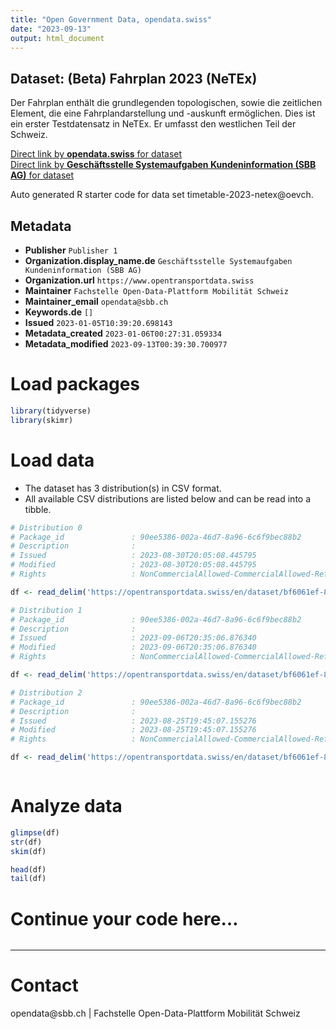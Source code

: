 ```yaml
---
title: "Open Government Data, opendata.swiss"
date: "2023-09-13"
output: html_document
---
```


## Dataset: (Beta) Fahrplan 2023 (NeTEx)

Der Fahrplan enthält die grundlegenden topologischen, sowie die zeitlichen Element, die eine Fahrplandarstellung und -auskunft ermöglichen. Dies ist ein erster Testdatensatz in NeTEx. Er umfasst den westlichen Teil der Schweiz. 


[Direct link by **opendata.swiss** for dataset](https://opendata.swiss/de/dataset/fahrplan-2023-netex-beta)<br>
[Direct link by **Geschäftsstelle Systemaufgaben Kundeninformation (SBB AG)** for dataset](https://opentransportdata.swiss/dataset/timetable-2023-netex)

Auto generated R starter code for data set timetable-2023-netex@oevch.

## Metadata

- **Publisher** `Publisher 1`
- **Organization.display_name.de** `Geschäftsstelle Systemaufgaben Kundeninformation (SBB AG)`
- **Organization.url** `https://www.opentransportdata.swiss`
- **Maintainer** `Fachstelle Open-Data-Plattform Mobilität Schweiz`
- **Maintainer_email** `opendata@sbb.ch`
- **Keywords.de** `[]`
- **Issued** `2023-01-05T10:39:20.698143`
- **Metadata_created** `2023-01-06T00:27:31.059334`
- **Metadata_modified** `2023-09-13T00:39:30.700977`


# Load packages

```r

library(tidyverse)
library(skimr)

```

# Load data

-   The dataset has 3 distribution(s) in CSV format.
-   All available CSV distributions are listed below and can be read into a tibble.

```r

# Distribution 0
# Package_id               : 90ee5386-002a-46d7-8a96-6c6f9bec88b2
# Description              : 
# Issued                   : 2023-08-30T20:05:08.445795
# Modified                 : 2023-08-30T20:05:08.445795
# Rights                   : NonCommercialAllowed-CommercialAllowed-ReferenceRequired

df <- read_delim('https://opentransportdata.swiss/en/dataset/bf6061ef-829e-42fd-9b98-8990bfbaf03f/resource/dbb36a52-4b70-4530-bd79-730ae60a2169/download/prod_netex_tt_1.10_che_ski_2023_oev-schweiz_readme_1_1_202308300608.csv')

# Distribution 1
# Package_id               : 90ee5386-002a-46d7-8a96-6c6f9bec88b2
# Description              : 
# Issued                   : 2023-09-06T20:35:06.876340
# Modified                 : 2023-09-06T20:35:06.876340
# Rights                   : NonCommercialAllowed-CommercialAllowed-ReferenceRequired

df <- read_delim('https://opentransportdata.swiss/en/dataset/bf6061ef-829e-42fd-9b98-8990bfbaf03f/resource/9602ed95-fdc0-4b3d-8f2b-3b99853f5630/download/prod_netex_tt_1.10_che_ski_2023_oev-schweiz_readme_1_1_202309060609.csv')

# Distribution 2
# Package_id               : 90ee5386-002a-46d7-8a96-6c6f9bec88b2
# Description              : 
# Issued                   : 2023-08-25T19:45:07.155276
# Modified                 : 2023-08-25T19:45:07.155276
# Rights                   : NonCommercialAllowed-CommercialAllowed-ReferenceRequired

df <- read_delim('https://opentransportdata.swiss/en/dataset/bf6061ef-829e-42fd-9b98-8990bfbaf03f/resource/f437d564-769f-4d68-8592-ff888ad80e9b/download/prod_netex_tt_1.10_che_ski_2023_oev-schweiz_readme_1_1_202308230608.csv')



```

# Analyze data

```r

glimpse(df)
str(df)
skim(df)

head(df)
tail(df)

```

# Continue your code here...

```r

```

------------------------------------------------------------------------

# Contact

opendata@sbb.ch | Fachstelle Open-Data-Plattform Mobilität Schweiz
